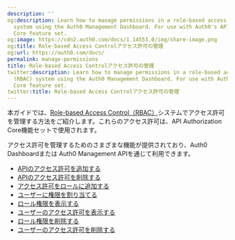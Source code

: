 ```yaml
---
description: ''
og:description: Learn how to manage permissions in a role-based access control (RBAC)
  system using the Auth0 Management Dashboard. For use with Auth0's API Authorization
  Core feature set.
og:image: https://cdn2.auth0.com/docs/1.14553.0/img/share-image.png
og:title: Role-based Access Controlアクセス許可の管理
og:url: https://auth0.com/docs/
permalink: manage-permissions
title: Role-based Access Controlアクセス許可の管理
twitter:description: Learn how to manage permissions in a role-based access control
  (RBAC) system using the Auth0 Management Dashboard. For use with Auth0's API Authorization
  Core feature set.
twitter:title: Role-based Access Controlアクセス許可の管理
---
```


本ガイドでは、[Role-based Access Control（RBAC）](/authorization/concepts/rbac)システムでアクセス許可を管理する方法をご紹介します。これらのアクセス許可は、API Authorization Core機能セットで使用されます。

アクセス許可を管理するためのさまざまな機能が提供されており、Auth0 Dashboardまたは Auth0 Management APIを通じて利用できます。

* [APIのアクセス許可を追加する](/apis/add-api-permissions)
* [APIのアクセス許可を削除する](/apis/delete-api-permissions)
* [アクセス許可をロールに追加する](/rbac/roles/add-permissions-to-roles)
* [ユーザーに権限を割り当てる](/rbac/rbac-users/assign-permissions-to-users)
* [ロール権限を表示する](/rbac/roles/view-role-permissions)
* [ユーザーのアクセス許可を表示する](/rbac/rbac-users/view-user-permissions)
* [ロール権限を削除する](/rbac/roles/remove-permissions-from-roles)
* [ユーザーのアクセス許可を削除する](/rbac/rbac-users/remove-permissions-from-users)